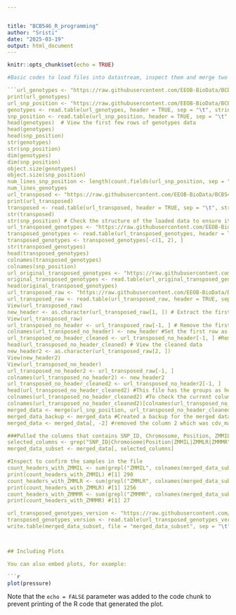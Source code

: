 ```yaml
---


title: "BCB546_R_programming"
author: "Sristi"
date: "2025-03-19"
output: html_document
---
```


```r
knitr::opts_chunk$set(echo = TRUE)

#Basic codes to load files into datastream, inspect them and merge two data files to process their data

```url_genotypes <- "https://raw.githubusercontent.com/EEOB-BioData/BCB546_Spring2024/refs/heads/main/assignments/UNIX_Assignment/fang_et_al_genotypes.txt"
print(url_genotypes)
url_snp_position <- "https://raw.githubusercontent.com/EEOB-BioData/BCB546_Spring2024/refs/heads/main/assignments/UNIX_Assignment/snp_position.txt"
genotypes <- read.table(url_genotypes, header = TRUE, sep = "\t", stringsAsFactors = FALSE)
snp_position <- read.table(url_snp_position, header = TRUE, sep = "\t", stringsAsFactors = FALSE)
head(genotypes)  # View the first few rows of genotypes data
head(genotypes)
head(snp_position)
str(genotypes)
str(snp_position)
dim(genotypes)
dim(snp_position)
object.size(genotypes)
object.size(snp_position)
num_lines_snp_position <- length(count.fields(url_snp_position, sep = "\t"))
num_lines_genotypes
url_transposed <- "https://raw.githubusercontent.com/EEOB-BioData/BCB546_Spring2024/refs/heads/main/assignments/UNIX_Assignment/transposed_genotypes.txt"
print(url_transposed)
transposed <- read.table(url_transposed, header = TRUE, sep = "\t", stringsAsFactors = FALSE)
str(transposed)
str(snp_position) # Check the structure of the loaded data to ensure it's a data frame
url_transposed_genotypes <- "https://raw.githubusercontent.com/EEOB-BioData/BCB546_Spring2024/refs/heads/main/assignments/UNIX_Assignment/transposed_genotypes.txt"
transposed_genotypes <- read.table(url_transposed_genotypes, header = TRUE, sep = "\t", stringsAsFactors = FALSE)
transposed_genotypes <- transposed_genotypes[-c(1, 2), ]
str(transposed_genotypes)
head(transposed_genotypes)
colnames(transposed_genotypes)
colnames(snp_position)
url_original_transposed_genotypes <- "https://raw.githubusercontent.com/EEOB-BioData/BCB546_Spring2024/refs/heads/main/assignments/UNIX_Assignment/transposed_genotypes.txt"
original_transposed_genotypes <- read.table(url_original_transposed_genotypes, header = TRUE, sep = "\t", stringsAsFactors = FALSE) #Reloaded the original transposed_genotypes file as a backup
head(original_transposed_genotypes)
url_transposed_raw <- "https://raw.githubusercontent.com/EEOB-BioData/BCB546_Spring2024/refs/heads/main/assignments/UNIX_Assignment/transposed_genotypes.txt" # URL for the transposed_genotypes.txt file on GitHub
url_transposed_raw <- read.table(url_transposed_raw, header = TRUE, sep = "\t", stringsAsFactors = FALSE) # Load the file from the GitHub URL
View(url_transposed_raw)
new_header <- as.character(url_transposed_raw[1, ]) # Extract the first row as a character vector
View(url_transposed_raw)
url_transposed_no_header <- url_transposed_raw[-1, ] # Remove the first row (old header)
colnames(url_transposed_no_header) <- new_header #Set the first row as column names
url_transposed_no_header_cleaned <- url_transposed_no_header[-1, ] #Remove the first row (which is now the header row)
head(url_transposed_no_header_cleaned) # View the cleaned data
new_header2 <- as.character(url_transposed_raw[2, ])
View(new_header2)
View(url_transposed_no_header)
url_transposed_no_header2 <- url_transposed_raw[-1, ]
colnames(url_transposed_no_header2) <- new_header2
url_transposed_no_header_cleaned2 <- url_transposed_no_header2[-1, ]
head(url_transposed_no_header_cleaned2) #This file has the groups as header and the rows that match with the snp_position file
colnames(url_transposed_no_header_cleaned2) #To check the current column names
colnames(url_transposed_no_header_cleaned2)[colnames(url_transposed_no_header_cleaned2) == "Group"] <- "SNP_ID" #To change the header name of the first column from "Oldname" to "Newname"
merged_data <- merge(url_snp_position, url_transposed_no_header_cleaned2, by = "SNP_ID", all = TRUE) #Merged the two data files url_snp_position and url_transposed_no_header_cleaned2
merged_data_backup <- merged_data #Created a backup for the merged data files (number of rows and columns got changed here, need to check that)
merged_data <- merged_data[, -2] #removed the column 2 which was cdv_marker that is not needed

###Pulled the columns that contains SNP_ID, Chromosome, Position, ZMMIL, ZMMLR, ZMMMR from the merged_data file to merged_data_subset file
selected_columns <- grep("SNP_ID|Chromosome|Position|ZMMIL|ZMMLR|ZMMMR", names(merged_data), value = TRUE) 
merged_data_subset <- merged_data[, selected_columns] 

#Inspect to confirm the samples in the file
count_headers_with_ZMMIL <- sum(grepl("ZMMIL", colnames(merged_data_subset))) #To count the number of headers that have ZMMIL
print(count_headers_with_ZMMIL) #[1] 290
count_headers_with_ZMMLR <- sum(grepl("ZMMLR", colnames(merged_data_subset))) #To count the number of headers that have ZMMLR
print(count_headers_with_ZMMLR) #[1] 1256
count_headers_with_ZMMMR <- sum(grepl("ZMMMR", colnames(merged_data_subset))) #To count the number of headers that have ZMMMR
print(count_headers_with_ZMMMR) #[1] 27

url_transposed_genotypes_version <- "https://raw.githubusercontent.com/EEOB-BioData/BCB546_Spring2024/refs/heads/main/assignments/UNIX_Assignment/transposed_genotypes.txt"
transposed_genotypes_version <- read.table(url_transposed_genotypes_version, header = TRUE, sep = "\t", stringsAsFactors = FALSE)
write.table(merged_data_subset, file = "merged_data_subset", sep = "\t", row.names = FALSE, quote = FALSE) #code to put files from data to working directory



## Including Plots

You can also embed plots, for example:

```r
plot(pressure)
```

Note that the `echo = FALSE` parameter was added to the code chunk to prevent printing of the R code that generated the plot.

